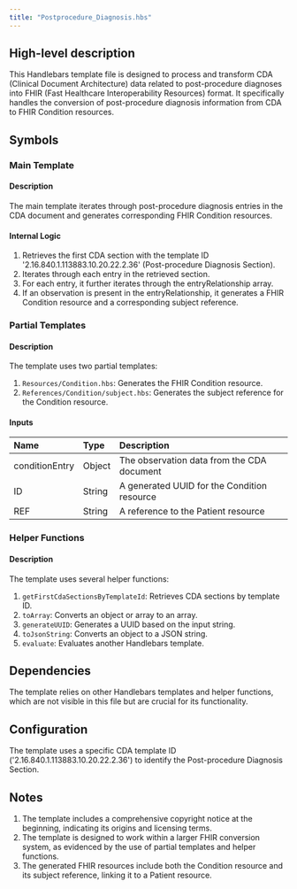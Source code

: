 ```yaml
---
title: "Postprocedure_Diagnosis.hbs"
---
```


## High-level description
This Handlebars template file is designed to process and transform CDA (Clinical Document Architecture) data related to post-procedure diagnoses into FHIR (Fast Healthcare Interoperability Resources) format. It specifically handles the conversion of post-procedure diagnosis information from CDA to FHIR Condition resources.

## Symbols

### Main Template
#### Description
The main template iterates through post-procedure diagnosis entries in the CDA document and generates corresponding FHIR Condition resources.

#### Internal Logic
1. Retrieves the first CDA section with the template ID '2.16.840.1.113883.10.20.22.2.36' (Post-procedure Diagnosis Section).
2. Iterates through each entry in the retrieved section.
3. For each entry, it further iterates through the entryRelationship array.
4. If an observation is present in the entryRelationship, it generates a FHIR Condition resource and a corresponding subject reference.

### Partial Templates
#### Description
The template uses two partial templates:
1. `Resources/Condition.hbs`: Generates the FHIR Condition resource.
2. `References/Condition/subject.hbs`: Generates the subject reference for the Condition resource.

#### Inputs
| Name | Type | Description |
|:-----|:-----|:------------|
| conditionEntry | Object | The observation data from the CDA document |
| ID | String | A generated UUID for the Condition resource |
| REF | String | A reference to the Patient resource |

### Helper Functions
#### Description
The template uses several helper functions:

1. `getFirstCdaSectionsByTemplateId`: Retrieves CDA sections by template ID.
2. `toArray`: Converts an object or array to an array.
3. `generateUUID`: Generates a UUID based on the input string.
4. `toJsonString`: Converts an object to a JSON string.
5. `evaluate`: Evaluates another Handlebars template.

## Dependencies
The template relies on other Handlebars templates and helper functions, which are not visible in this file but are crucial for its functionality.

## Configuration
The template uses a specific CDA template ID ('2.16.840.1.113883.10.20.22.2.36') to identify the Post-procedure Diagnosis Section.

## Notes
1. The template includes a comprehensive copyright notice at the beginning, indicating its origins and licensing terms.
2. The template is designed to work within a larger FHIR conversion system, as evidenced by the use of partial templates and helper functions.
3. The generated FHIR resources include both the Condition resource and its subject reference, linking it to a Patient resource.